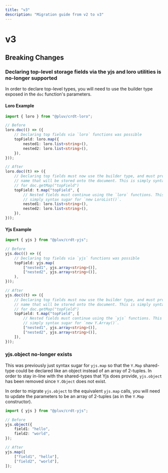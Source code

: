```yaml
---
title: "v3"
description: "Migration guide from v2 to v3"
---
```


# v3

## Breaking Changes

### Declaring top-level storage fields via the yjs and loro utilities is no-longer supported

In order to declare top-level types, you will need to use the builder type exposed in the `doc` function's parameters.

#### Loro Example

```ts
import { loro } from "@pluv/crdt-loro";

// Before
loro.doc(() => ({
    // Declaring top fields via `loro` functions was possible
    topField: loro.map({
        nested1: loro.list<string>(),
        nested2: loro.list<string>(),
    }),
}));

// After
loro.doc((t) => ({
    // Declaring top fields must now use the builder type, and must provide the
    // name that will be stored onto the document. This is simply syntax sugar
    // for doc.getMap("topField")
    topField: t.map("topField", {
        // Nested fields must continue using the `loro` functions. This is
        // simply syntax sugar for `new LoroList()`.
        nested1: loro.list<string>(),
        nested2: loro.list<string>(),
    }),
}));
```

#### Yjs Example

```ts
import { yjs } from "@pluv/crdt-yjs";

// Before
yjs.doc(() => ({
    // Declaring top fields via `yjs` functions was possible
    topField: yjs.map(
        ["nested1", yjs.array<string>()],
        ["nested2", yjs.array<string>()],
    ),
}));

// After
yjs.doc((t) => ({
    // Declaring top fields must now use the builder type, and must provide the
    // name that will be stored onto the document. This is simply syntax sugar
    // for doc.getMap("topField")
    topField: t.map("topField", [
        // Nested fields must continue using the `yjs` functions. This is
        // simply syntax sugar for `new Y.Array()`.
        ["nested1", yjs.array<string>()],
        ["nested2", yjs.array<string>()],
    ]),
}));
```

### yjs.object no-longer exists

This was previously just syntax sugar for `yjs.map` so that the `Y.Map` shared-type could be declared like an object instead of an array of 2-tuples. In order to stay in-line with the shared-types that Yjs does provide, `yjs.object` has been removed since `Y.Object` does not exist.

In order to migrate `yjs.object` to the equivalent `yjs.map` calls, you will need to update the parameters to be an array of 2-tuples (as in the `Y.Map` constructor).

```ts
import { yjs } from "@pluv/crdt-yjs";

// Before
yjs.object({
    field1: "hello",
    field2: "world",
});

// After
yjs.map([
    ["field1", "hello"],
    ["field2", "world"],
]);
```
